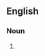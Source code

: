 {{also|Nanoamperes|nanoampères|nano-amperes}}

==English==

===Noun===
{{head|en|noun form}}

# {{plural of|en|nanoampere}}